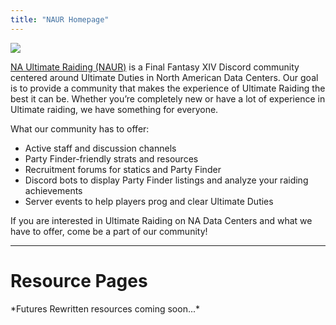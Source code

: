 ```yaml
---
title: "NAUR Homepage"
---
```



<a href="https://discord.com/invite/naurffxiv">
    <img className="h-52 w-full object-cover rounded-sm" src="/images/home/naurbanner.png" />
</a>

[NA Ultimate Raiding (NAUR)](https://discord.com/invite/naurffxiv) is a Final Fantasy XIV Discord community centered around 
Ultimate Duties in North American Data Centers. 
Our goal is to provide a community that makes the experience of Ultimate Raiding the best it can be. 
Whether you’re completely new or have a lot of experience in Ultimate raiding, we have something for everyone.

What our community has to offer:
- Active staff and discussion channels
- Party Finder-friendly strats and resources
- Recruitment forums for statics and Party Finder
- Discord bots to display Party Finder listings and analyze your raiding achievements
- Server events to help players prog and clear Ultimate Duties

If you are interested in Ultimate Raiding on NA Data Centers and what we have to offer, come be a part of our community!

--- 

# Resource Pages
 
<HomeCard num="2">
    <HomeCard.Card
        title="The Omega Protocol"
        href="/ultimates/top"
        img="/images/home/top.png"
    />
    <HomeCard.Card
        title="Dragonsong’s Reprise"
        href="/ultimates/dsr"
        img="/images/home/dsr.png"
    />
    <HomeCard.Card
        title="The Epic of Alexander"
        href="/ultimates/tea"
        img="/images/home/tea.png"
    />
    <HomeCard.Card
        title="The Weapon’s Refrain"
        href="/ultimates/uwu"
        img="/images/home/uwu.png"
    />
    <HomeCard.Card
        title="The Unending Coil of Bahamut"
        href="/ultimates/ucob"
        img="/images/home/ucob.png"
    />
</HomeCard>
*Futures Rewritten resources coming soon...*